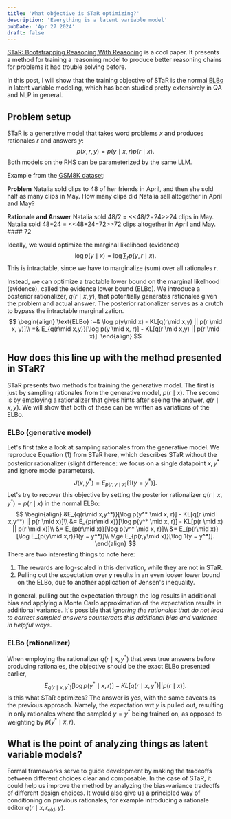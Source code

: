 ```yaml
---
title: 'What objective is STaR optimizing?'
description: 'Everything is a latent variable model'
pubDate: 'Apr 27 2024'
draft: false
---
```


[STaR: Bootstrapping Reasoning With Reasoning](https://arxiv.org/abs/2203.14465)
is a cool paper.
It presents a method for training a reasoning model to produce better reasoning chains
for problems it had trouble solving before.

In this post, I will show that the training objective of STaR is 
the normal [ELBo](https://en.wikipedia.org/wiki/Evidence_lower_bound)
in latent variable modeling, which has been studied pretty extensively in QA and NLP in general.

## Problem setup
STaR is a generative model that takes word problems $x$
and produces rationales $r$ and answers $y$:
$$
p(x,r,y) = p(y\mid x, r)p(r\mid x).
$$
Both models on the RHS can be parameterized by the same LLM.

Example from the [GSM8K dataset](https://huggingface.co/datasets/gsm8k): 

**Problem**
Natalia sold clips to 48 of her friends in April, and then she sold half as many clips in May. How many clips did Natalia sell altogether in April and May?

**Rationale and Answer**
Natalia sold 48/2 = \<\<48/2=24\>\>24 clips in May. Natalia sold 48+24 = \<\<48+24=72\>\>72 clips altogether in April and May. #### 72

Ideally, we would optimize the marginal likelihood (evidence)
$$
\begin{equation}
\log p(y\mid x) = \log \sum_r p(y,r\mid x).
\end{equation}
$$
This is intractable, since we have to marginalize (sum) over all rationales $r$.

Instead, we can optimize a tractable lower bound on the marginal likelhood (evidence),
called the evidence lower bound (ELBo).
We introduce a posterior rationalizer, $q(r \mid x,y)$,
that potentially generates rationales given the problem and actual answer.
The posterior rationalizer serves as a crutch to bypass the intractable marginalization.
$$
\begin{align}
\text{ELBo} :=& \log p(y\mid x) - KL[q(r\mid x,y) || p(r \mid x, y)]\\
=& E_{q(r\mid x,y)}[\log p(y \mid x, r)] - KL[q(r \mid x,y) || p(r \mid x)].
\end{align}
$$

## How does this line up with the method presented in STaR?
STaR presents two methods for training the generative model.
The first is just by sampling rationales from the generative model, $p(r\mid x)$.
The second is by employing a rationalizer that gives hints after seeing the answer,
$q(r \mid x,y)$.
We will show that both of these can be written as variations of the ELBo.

### ELBo (generative model)
Let's first take a look at sampling rationales from the generative model.
We reproduce Equation (1) from STaR here,
which describes STaR without the posterior rationalizer
(slight difference: we focus on a single datapoint $x,y^*$ and ignore model parameters).
$$
\begin{equation}
J(x, y^*) = E_{p(r,y \mid x)}[1(y=y^*)].
\end{equation}
$$
Let's try to recover this objective by
setting the posterior rationalizer $q(r\mid x,y^*) = p(r\mid x)$ in the normal ELBo:
$$
\begin{align}
&E_{q(r\mid x,y^*)}[\log p(y^* \mid x, r)] - KL[q(r \mid x,y^*) || p(r \mid x)]\\
&= E_{p(r\mid x)}[\log p(y^* \mid x, r)] - KL[p(r \mid x) || p(r \mid x)]\\
&= E_{p(r\mid x)}[\log p(y^* \mid x, r)]\\
&= E_{p(r\mid x)}[\log E_{p(y\mid x,r)}1(y = y^*)]\\
&\ge E_{p(r,y\mid x)}[\log 1(y = y^*)].
\end{align}
$$
There are two interesting things to note here:
1. The rewards are log-scaled in this derivation, while they are not in STaR.
2. Pulling out the expectation over $y$ results in an even looser lower bound on the ELBo, due to another application of
Jensen's inequality.

In general, pulling out the expectation through the log results in additional bias
and applying a Monte Carlo approximation of the expectation results in additional variance.
It's possible that *ignoring the rationales that do not lead to correct sampled answers
counteracts this additional bias and variance in helpful ways*.

### ELBo (rationalizer)
When employing the rationalizer $q(r \mid x,y^*)$ that sees true answers before producing rationales, 
the objective should be the exact ELBo presented earlier,
$$
E_{q(r\mid x,y^*)}[\log p(y^* \mid x, r)] - KL[q(r \mid x,y^*) || p(r \mid x)].
$$
Is this what STaR optimizes?
The answer is yes, with the same caveats as the previous approach.
Namely, the expectation wrt $y$ is pulled out, resulting in only rationales where
the sampled $y = y^*$ being trained on, as opposed to weighting by $p(y^* \mid x, r)$.

## What is the point of analyzing things as latent variable models?
Formal frameworks serve to guide development by making the tradeoffs between
different choices clear and composable.
In the case of STaR, it could help us improve the method by analyzing the
bias-variance tradeoffs of different design choices.
It would also give us a principled way of conditioning on previous rationales,
for example introducing a rationale editor $q(r \mid x, r_{\text{old}}, y)$.
